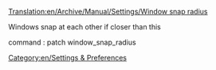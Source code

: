[[Translation:en/Archive/Manual/Settings/Window snap radius]]


{{en/Expand|expanding}}

Windows snap at each other if closer than this

command : patch window_snap_radius

[[Category:en/Settings & Preferences]]